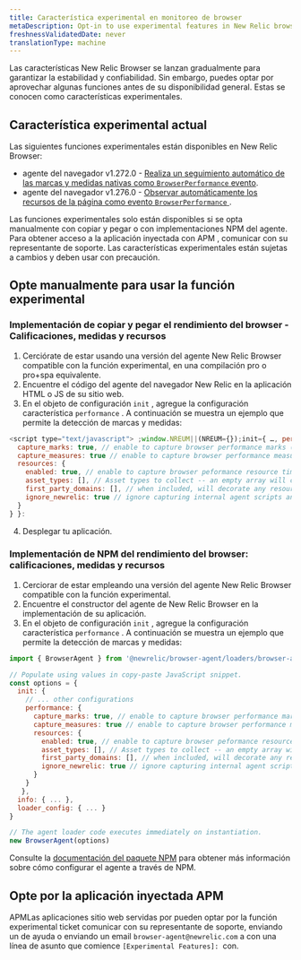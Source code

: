 ```yaml
---
title: Característica experimental en monitoreo de browser
metaDescription: Opt-in to use experimental features in New Relic browser monitoring before they're generally available.
freshnessValidatedDate: never
translationType: machine
---
```


Las características New Relic Browser se lanzan gradualmente para garantizar la estabilidad y confiabilidad. Sin embargo, puedes optar por aprovechar algunas funciones antes de su disponibilidad general. Estas se conocen como características experimentales.

## Característica experimental actual

Las siguientes funciones experimentales están disponibles en New Relic Browser:

* agente del navegador v1.272.0 - [Realiza un seguimiento automático de las marcas y medidas nativas como `BrowserPerformance` evento](/docs/browser/new-relic-browser/browser-pro-features/marks-and-measures).
* agente del navegador v1.276.0 - [Observar automáticamente los recursos de la página como evento `BrowserPerformance` ](/docs/browser/new-relic-browser/browser-pro-features/page-resources).

<Callout variant="important">
  Las funciones experimentales solo están disponibles si se opta manualmente con copiar y pegar o con implementaciones NPM del agente. Para obtener acceso a la aplicación inyectada con APM , comunicar con su representante de soporte. Las características experimentales están sujetas a cambios y deben usar con precaución.
</Callout>

## Opte manualmente para usar la función experimental

### Implementación de copiar y pegar el rendimiento del browser - Calificaciones, medidas y recursos

1. Cerciórate de estar usando una versión del agente New Relic Browser compatible con la función experimental, en una compilación pro o pro+spa equivalente.
2. Encuentre el código del agente del navegador New Relic en la aplicación HTML o JS de su sitio web.
3. En el objeto de configuración `init` , agregue la configuración característica `performance` . A continuación se muestra un ejemplo que permite la detección de marcas y medidas:

```js
<script type="text/javascript"> ;window.NREUM||(NREUM={});init={ …, performance: {
  capture_marks: true, // enable to capture browser performance marks (default false)
  capture_measures: true // enable to capture browser performance measures (default false)
  resources: {
    enabled: true, // enable to capture browser peformance resource timings (default false)
    asset_types: [], // Asset types to collect -- an empty array will collect all types (default []). See https://developer.mozilla.org/en-US/docs/Web/API/PerformanceResourceTiming/initiatorType for the list of types.
    first_party_domains: [], // when included, will decorate any resource as a first party resource if matching (default [])
    ignore_newrelic: true // ignore capturing internal agent scripts and harvest calls (default true)
  }
} }:
```

4. Desplegar tu aplicación.

### Implementación de NPM del rendimiento del browser: calificaciones, medidas y recursos

1. Cerciorar de estar empleando una versión del agente New Relic Browser compatible con la función experimental.
2. Encuentre el constructor del agente de New Relic Browser en la implementación de su aplicación.
3. En el objeto de configuración `init` , agregue la configuración característica `performance` . A continuación se muestra un ejemplo que permite la detección de marcas y medidas:

```js
import { BrowserAgent } from '@newrelic/browser-agent/loaders/browser-agent'

// Populate using values in copy-paste JavaScript snippet.
const options = {
  init: {
    // ... other configurations
    performance: {
      capture_marks: true, // enable to capture browser performance marks (default false)
      capture_measures: true // enable to capture browser performance measures (default false)
      resources: {
        enabled: true, // enable to capture browser peformance resource timings (default false)
        asset_types: [], // Asset types to collect -- an empty array will collect all types (default []). See https://developer.mozilla.org/en-US/docs/Web/API/PerformanceResourceTiming/initiatorType for the list of types.
        first_party_domains: [], // when included, will decorate any resource as a first party resource if matching (default [])
        ignore_newrelic: true // ignore capturing internal agent scripts and harvest calls (default true)
      }
    }
   },
  info: { ... },
  loader_config: { ... } 
}

// The agent loader code executes immediately on instantiation.
new BrowserAgent(options)
```

Consulte la [documentación del paquete NPM](https://www.npmjs.com/package/@newrelic/browser-agent) para obtener más información sobre cómo configurar el agente a través de NPM.

## Opte por la aplicación inyectada APM

APMLas aplicaciones sitio web servidas por pueden optar por la función experimental ticket comunicar con su representante de soporte, enviando un de ayuda o enviando un email `browser-agent@newrelic.com` a con una línea de asunto que comience `[Experimental Features]: `con.